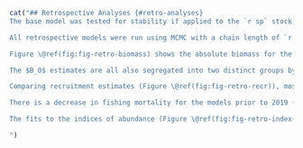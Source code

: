 ```r
cat("## Retrospective Analyses {#retro-analyses}
The base model was tested for stability if applied to the `r sp` stock in the past N years. This was done by successively removing all catch, age, and index data for 1 year from the end of the time series in the data files of the model. We attempted to run the retrospectives back 10 years, but only the first 8 years would converge. It is likely that attempting to remove too much data led to too few data sources for this split-sex, two-fleet model. This is the reason the the `r la` was parameterized as a single-sex model.

All retrospective models were run using MCMC with a chain length of `r f(mcmc_chain_length)`, a sample frequency of `r f(mcmc_sample_freq)`, giving `r f(mcmc_num_samples)` samples, which were then burned in by `r f(mcmc_burn_in)` giving a total of `r f(mcmc_actual_samples)` samples retained for inference. This was the same as all other models in this assessment.

Figure \@ref(fig:fig-retro-biomass) shows the absolute biomass for the base model compared with the retrospective models. Following the subtraction of years by looking at the trajectories, we see that the -4 years model (ending in 2018) follows a completely different path than the years following (2019--present). This is due to the very large drop in biomass seen in 2019 in the `r wcvis`, `r hss`, and `r dcpue` (Figure \@ref(fig:fig-base-index-fits)). The model is highly sensitive to these drops in the indices, all of which occur in the same year. If this assessment had taken place prior to 2019 with this model, the outcome would have been quite different than it is now. Figure \@ref(fig:fig-retro-biomass-closer) gives a closer view of the trajectories.

The $B_0$ estimates are all also segregated into two distinct groups by the -4 year model, with those from 2019--present being lower than those prior to 2019. When the absolute trajectories are divided by these $B_0$ values, the relative biomass results (Figure \@ref(fig:fig-retro-biomass-rel)). The high $B_0$ estimates for the models prior to 2019 force the relative biomass downwards giving the impression of a more-depleted stock when compared to the more recent models.

Comparing recruitment estimates (Figure \@ref(fig:fig-retro-recr)), most appear very similar between models, however there is an obvious outlier, the 2014 recruitment for the 2014 model. This can also be seen in in Figure 21 of the `r la`. The 2014 cohort was highly uncertain at that time with the data that was available, even with the single-sex model. The $R_0$ estimates follow the same grouping seen in the absolute biomass figure. Figure \@ref(fig:fig-retro-recr-closer) gives a closer view.

There is a decrease in fishing mortality for the models prior to 2019 (Figure \@ref(fig:fig-retro-f)), which corresponds to the increasing biomass trend in those models. 

The fits to the indices of abundance (Figure \@ref(fig:fig-retro-index-fits)) show a clear divergence for the models prior to 2019. The log standardized residuals (Figure \@ref(fig:fig-retro-index-resids)) show that indices for those models fit neither better nor worse overall than the post-2019 models. The post-2019 models have residuals which are more dispersed from each other than the pre-2019 models, which have very similar fits in most cases. This implies that the recent large drops in biomass in the indices are more difficult for the model to resolve, which would explain the difficulty for the model in fitting the `r qcs`, which does not show these drops.

")
```